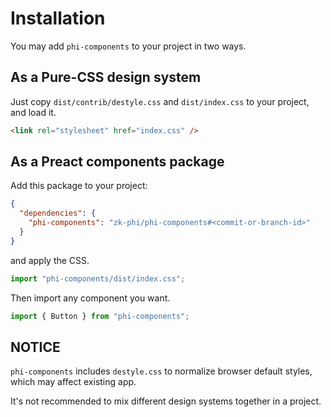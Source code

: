 # Installation

You may add `phi-components` to your project in two ways.

## As a Pure-CSS design system

Just copy `dist/contrib/destyle.css` and `dist/index.css` to your project, and load it.

``` html
<link rel="stylesheet" href="index.css" />
```

## As a Preact components package

Add this package to your project:

``` json
{
  "dependencies": {
    "phi-components": "zk-phi/phi-components#<commit-or-branch-id>"
  }
}
```

and apply the CSS.

``` typescript
import "phi-components/dist/index.css";
```

Then import any component you want.

``` typescript
import { Button } from "phi-components";
```

## NOTICE

`phi-components` includes `destyle.css` to normalize browser default styles, which may affect existing app.

It's not recommended to mix different design systems together in a project.
